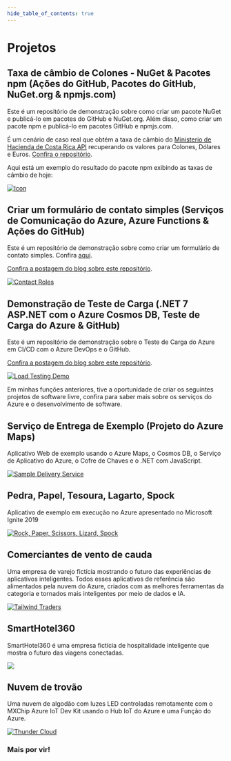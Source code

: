 ```yaml
---
hide_table_of_contents: true
---
```


# Projetos

## Taxa de câmbio de Colones - NuGet & Pacotes npm (Ações do GitHub, Pacotes do GitHub, NuGet.org & npmjs.com)

Este é um repositório de demonstração sobre como criar um pacote NuGet e publicá-lo em pacotes do GitHub e NuGet.org. Além disso, como criar um pacote npm e publicá-lo em pacotes GitHub e npmjs.com.

É um cenário de caso real que obtém a taxa de câmbio do [Ministerio de Hacienda de Costa Rica API](https://api.hacienda.go.cr/indicadores/tc) recuperando os valores para Colones, Dólares e Euros.
[Confira o repositório](https://github.com/dsanchezcr/ColonesExchangeRate).

Aqui está um exemplo do resultado do pacote npm exibindo as taxas de câmbio de hoje:

<ExchangeRates />

[![Icon](pathname:///img/ColonesExchangeRate/Icon.png)](https://github.com/dsanchezcr/ColonesExchangeRate)

## Criar um formulário de contato simples (Serviços de Comunicação do Azure, Azure Functions & Ações do GitHub)

Este é um repositório de demonstração sobre como criar um formulário de contato simples. Confira [aqui](https://purple-sky-05cd51e0f.3.azurestaticapps.net/Index.html).

[Confira a postagem do blog sobre este repositório](https://xpirit.com/building-a-simple-contact-form).

[![Contact Roles](pathname:///img/BuiltContactForm/ContactFormResult.jpg)](https://github.com/dsanchezcr/ContactFormWithAzure)

## Demonstração de Teste de Carga (.NET 7 ASP.NET com o Azure Cosmos DB, Teste de Carga do Azure & GitHub)

Este é um repositório de demonstração sobre o Teste de Carga do Azure em CI/CD com o Azure DevOps e o GitHub.

[Confira a postagem do blog sobre este repositório](https://xpirit.com/adding-load-testing-to-your-workflows).

[![Load Testing Demo](pathname:///img/LoadTesting/LoadTestingWebApp.jpg)](https://github.com/dsanchezcr/LoadTestingDemo)

Em minhas funções anteriores, tive a oportunidade de criar os seguintes projetos de software livre, confira para saber mais sobre os serviços do Azure e o desenvolvimento de software.

## Serviço de Entrega de Exemplo (Projeto do Azure Maps)

Aplicativo Web de exemplo usando o Azure Maps, o Cosmos DB, o Serviço de Aplicativo do Azure, o Cofre de Chaves e o .NET com JavaScript.

[![Sample Delivery Service](https://raw.githubusercontent.com/dsanchezcr/SampleDeliveryService/main/Images/App.gif)](https://github.com/dsanchezcr/SampleDeliveryService)

## Pedra, Papel, Tesoura, Lagarto, Spock

Aplicativo de exemplo em execução no Azure apresentado no Microsoft Ignite 2019

[![Rock, Paper, Scissors, Lizard, Spock](https://raw.githubusercontent.com/microsoft/RockPaperScissorsLizardSpock/main/Documents/Images/RPSLS.gif)](https://github.com/microsoft/RockPaperScissorsLizardSpock)

## Comerciantes de vento de cauda

Uma empresa de varejo fictícia mostrando o futuro das experiências de aplicativos inteligentes. Todos esses aplicativos de referência são alimentados pela nuvem do Azure, criados com as melhores ferramentas da categoria e tornados mais inteligentes por meio de dados e IA.

[![Tailwind Traders](https://raw.githubusercontent.com/microsoft/TailwindTraders/master/Documents/Images/Logo.png)](https://github.com/microsoft/TailwindTraders)

## SmartHotel360

SmartHotel360 é uma empresa fictícia de hospitalidade inteligente que mostra o futuro das viagens conectadas.

[![](https://raw.githubusercontent.com/microsoft/SmartHotel360/master/Documents/Images/Logo.png)](https://github.com/microsoft/SmartHotel360)

## Nuvem de trovão

Uma nuvem de algodão com luzes LED controladas remotamente com o MXChip Azure IoT Dev Kit usando o Hub IoT do Azure e uma Função do Azure.

[![Thunder Cloud](https://raw.githubusercontent.com/dsanchezcr/Thundercloud/main/Images/Thundercloud.gif)](https://github.com/dsanchezcr/Thundercloud)

### Mais por vir!